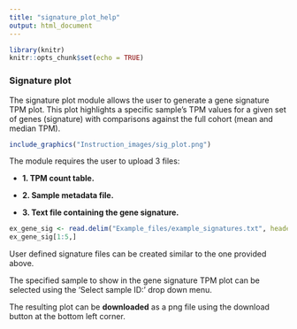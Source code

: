 ---
title: "signature_plot_help"
output: html_document
---

```{r include = FALSE}
library(knitr)
knitr::opts_chunk$set(echo = TRUE)
```

### Signature plot

The signature plot module allows the user to generate a gene signature TPM plot. This plot highlights a specific sample's TPM values for a given set of genes (signature) with comparisons against the full cohort (mean and median TPM).

```{r out.width = "50%", fig.align='center', echo=FALSE}
include_graphics("Instruction_images/sig_plot.png")
```

The module requires the user to upload 3 files:

* **1. TPM count table.**

* **2. Sample metadata file.**

* **3. Text file containing the gene signature.** 

```{r echo=FALSE}
ex_gene_sig <- read.delim("Example_files/example_signatures.txt", header=T, sep="\t")
ex_gene_sig[1:5,]
```

User defined signature files can be created similar to the one provided above. 

The specified sample to show in the gene signature TPM plot can be selected using the 'Select sample ID:' drop down menu. 

The resulting plot can be **downloaded** as a png file using the download button at the bottom left corner. 
